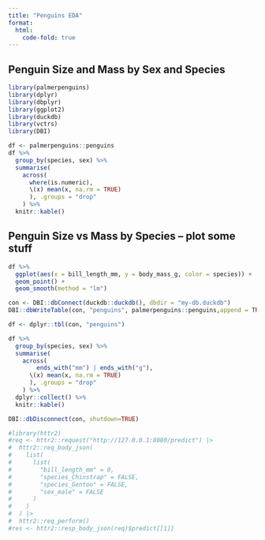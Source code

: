 ```yaml
---
title: "Penguins EDA"
format:
  html:
    code-fold: true
---
```


## Penguin Size and Mass by Sex and Species

``` r
library(palmerpenguins)
library(dplyr)
library(dbplyr)
library(ggplot2)
library(duckdb)
library(vctrs)
library(DBI)

```

```r
df <- palmerpenguins::penguins
df %>%
  group_by(species, sex) %>%
  summarise(
    across(
      where(is.numeric), 
      \(x) mean(x, na.rm = TRUE)
      ), .groups = "drop"
    ) %>%
  knitr::kable()
```


## Penguin Size vs Mass by Species  -- plot some stuff

```r
df %>%
  ggplot(aes(x = bill_length_mm, y = body_mass_g, color = species)) +
  geom_point() + 
  geom_smooth(method = "lm")

```

```r

con <- DBI::dbConnect(duckdb::duckdb(), dbdir = "my-db.duckdb")
DBI::dbWriteTable(con, "penguins", palmerpenguins::penguins,append = TRUE)

df <- dplyr::tbl(con, "penguins")
```


```r
df %>%
  group_by(species, sex) %>%
  summarise(
    across(
        ends_with("mm") | ends_with("g"),
      \(x) mean(x, na.rm = TRUE)
      ), .groups = "drop"
    ) %>%
  dplyr::collect() %>% 
  knitr::kable()

DBI::dbDisconnect(con, shutdown=TRUE)
```

```r
#library(httr2)
#req <- httr2::request("http://127.0.0.1:8080/predict") |>
#  httr2::req_body_json(
#    list(
#      list(
#        "bill_length_mm" = 0,
#        "species_Chinstrap" = FALSE,
#        "species_Gentoo" = FALSE,
#        "sex_male" = FALSE
#      )
#    )
#  ) |>
#  httr2::req_perform()
#res <- httr2::resp_body_json(req)$predict[[1]]
```

